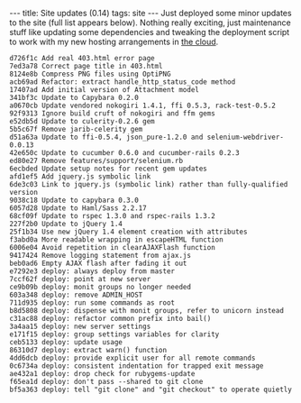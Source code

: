 ---
title: Site updates (0.14)
tags: site
---
Just deployed some minor updates to the site (full list appears below). Nothing really exciting, just maintenance stuff like updating some dependencies and tweaking the deployment script to work with my new hosting arrangements in [[the cloud]].

<pre>d726f1c Add real 403.html error page
7ed3a78 Correct page title in 403.html
8124e8b Compress PNG files using OptiPNG
acb69ad Refactor: extract handle_http_status_code method
17407ad Add initial version of Attachment model
341bf3c Update to Capybara 0.2.0
a0670cb Update vendored nokogiri 1.4.1, ffi 0.5.3, rack-test-0.5.2
92f9313 Ignore build cruft of nokogiri and ffm gems
e52db5d Update to culerity-0.2.6 gem
5b5c67f Remove jarib-celerity gem
d51a63a Update to ffi-0.5.4, json_pure-1.2.0 and selenium-webdriver-0.0.13
42e650c Update to cucumber 0.6.0 and cucumber-rails 0.2.3
ed80e27 Remove features/support/selenium.rb
6ecbded Update setup notes for recent gem updates
afd1ef5 Add jquery.js symbolic link
6de3c03 Link to jquery.js (symbolic link) rather than fully-qualified version
9038c18 Update to capybara 0.3.0
6057d28 Update to Haml/Sass 2.2.17
68cf09f Update to rspec 1.3.0 and rspec-rails 1.3.2
227f2b0 Update to jQuery 1.4
25f1b34 Use new jQuery 1.4 element creation with attributes
f3abd0a More readable wrapping in escapeHTML function
6006e04 Avoid repetition in clearAJAXFlash function
9417424 Remove logging statement from ajax.js
beb0ad6 Empty AJAX flash after fading it out
e7292e3 deploy: always deploy from master
7ccf62f deploy: point at new server
ce9b09b deploy: monit groups no longer needed
603a348 deploy: remove ADMIN_HOST
711d935 deploy: run some commands as root
b8d5808 deploy: dispense with monit groups, refer to unicorn instead
c31ac88 deploy: refactor common prefix into bail()
3a4aa15 deploy: new server settings
e171f15 deploy: group settings variables for clarity
ceb5133 deploy: update usage
86310d7 deploy: extract warn() function
4dd6dcb deploy: provide explicit user for all remote commands
0c6734a deploy: consistent indentation for trapped exit message
ae432a1 deploy: drop check for rubygems-update
f65ea1d deploy: don't pass --shared to git clone
bf5a363 deploy: tell "git clone" and "git checkout" to operate quietly</pre>
